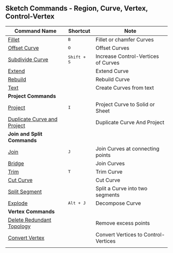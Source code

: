 ## Sketch Commands - Region, Curve, Vertex, Control-Vertex

| Command Name                                                      | Shortcut             | Note                                 |
| ----------------------------------------------------------------- | -------------------- | ------------------------------------ |
| [Fillet](sketch/fillet)                                           | <kbd>B</kbd>         | Fillet or chamfer Curves             |
| [Offset Curve](sketch/offset-curve)                               | <kbd>O</kbd>         | Offset Curves                        |
| [Subdivide Curve](sketch/subdivide-curve)                         | <kbd>Shift + S</kbd> | Increase Control-Vertices of Curves  |
| [Extend](sketch/extend)                                           |                      | Extend Curve                         |
| [Rebuild](sketch/rebuild)                                         |                      | Rebuild Curve                        |
| [Text](sketch/text)                                               |                      | Create Curves from text              |
| **Project Commands**                                              |                      |                                      |
| [Project](sketch/project)                                         | <kbd>I</kbd>         | Project Curve to Solid or Sheet      |
| [Duplicate Curve and Project](sketch/duplicate-curve-and-project) |                      | Duplicate Curve And Project          |
| **Join and Split Commands**                                       |                      |                                      |
| [Join](sketch/join)                                               | <kbd>J</kbd>         | Join Curves at connecting points     |
| [Bridge](sketch/bridge)                                           |                      | Join Curves                          |
| [Trim](sketch/trim)                                               | <kbd>T</kbd>         | Trim Curve                           |
| [Cut Curve](sketch/cut-curve)                                     |                      | Cut Curve                            |
| [Split Segment](sketch/split-segment)                             |                      | Split a Curve into two segments      |
| [Explode](sketch/explode)                                         | <kbd>Alt + J</kbd>   | Decompose Curve     |
| **Vertex Commands**                                               |                      |                                      |
| [Delete Redundant Topology](sketch/delete-redundant-topology)     |                      | Remove excess points                 |
| [Convert Vertex](sketch/convert-vertex)                           |                      | Convert Vertices to Control-Vertices |
|                                                                   |                      |                                      |














